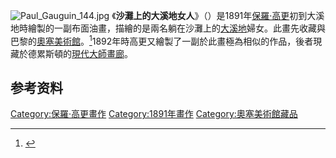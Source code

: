 {{Infobox Artwork
| image_file      = Paul Gauguin 056.jpg
| image_size      = 350px
| title           = 沙灘上的大溪地女人
| artist          = 保羅·高更
| year            = 1891
| type            = 布面油畫
| height_metric   = 69
| width_metric    = 91
| height_imperial = 27.2
| width_imperial  = 35.8
| metric_unit     = cm
| imperial_unit   = in
| city            = [[巴黎|巴黎]]
| museum          = [[奧塞美術館|奧塞美術館]]
}}
[[Image:Paul_Gauguin_144.jpg|thumb]]
《'''沙灘上的大溪地女人'''》（{{Lang-fr|Femmes de Tahiti}}）是1891年[[保羅·高更|保羅·高更]]初到大溪地時繪製的一副布面油畫，描繪的是兩名躺在沙灘上的[[大溪地|大溪地]]婦女。此畫先收藏與巴黎的[[奧塞美術館|奧塞美術館]]。<ref>{{Cite web|url=http://www.musee-orsay.fr/en/collections/works-in-focus/painting/commentaire_id/tahitian-women-16715.html?tx_commentaire_pi1%5bpidLi%5d=509&tx_commentaire_pi1%5bfrom%5d=841&cHash=503c89d7d8|title=Femmes de Tahiti （Tahitian Women）|accessdate=2014-12-12|work=|publisher=奧塞美術館|archive-date=2014-12-27|archive-url=https://web.archive.org/web/20141227115152/http://www.musee-orsay.fr/en/collections/works-in-focus/painting/commentaire_id/tahitian-women-16715.html?tx_commentaire_pi1%5BpidLi%5D=509&tx_commentaire_pi1%5Bfrom%5D=841&cHash=503c89d7d8|dead-url=no}}</ref>1892年時高更又繪製了一副於此畫極為相似的作品，後者現藏於德累斯頓的[[現代大師畫廊|現代大師畫廊]]。

==参考资料==
{{reflist}}
{{高更}}
[[Category:保羅·高更畫作|Category:保羅·高更畫作]]
[[Category:1891年畫作|Category:1891年畫作]]
[[Category:奧塞美術館藏品|Category:奧塞美術館藏品]]